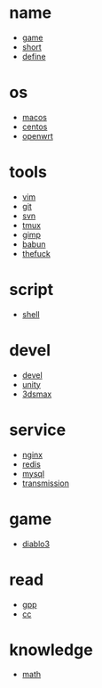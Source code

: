 = name =
* [[game]]
* [[short]]
* [[define]]

= os =
* [[macos]]
* [[centos]]
* [[openwrt]]

= tools =
* [[vim]]
* [[git]]
* [[svn]]
* [[tmux]]
* [[gimp]]
* [[babun]]
* [[thefuck]]

= script =
* [[shell]]

= devel =
* [[devel]]
* [[unity]]
* [[3dsmax]]

= service =
* [[nginx]]
* [[redis]]
* [[mysql]]
* [[transmission]]

= game =
* [[diablo3]]

= read =
* [[gpp]]
* [[cc]]

= knowledge =
* [[math]]
